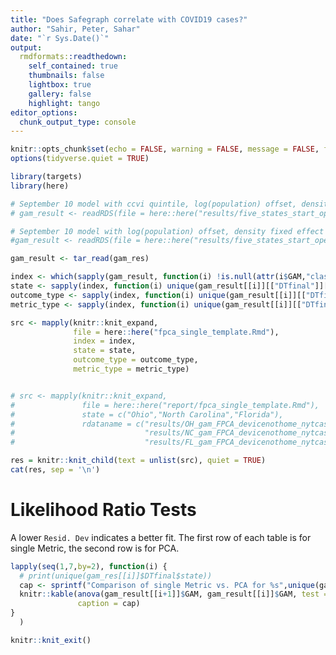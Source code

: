 ```yaml
---
title: "Does Safegraph correlate with COVID19 cases?"
author: "Sahir, Peter, Sahar"
date: "`r Sys.Date()`"
output:
  rmdformats::readthedown:
    self_contained: true
    thumbnails: false
    lightbox: true
    gallery: false
    highlight: tango
editor_options: 
  chunk_output_type: console
---
```


```r
knitr::opts_chunk$set(echo = FALSE, warning = FALSE, message = FALSE, fig.width = 13, fig.height = 13)
options(tidyverse.quiet = TRUE)
```



```r
library(targets)
library(here)

# September 10 model with ccvi quintile, log(population) offset, density fixed effect. FINAL MODEL USED IN PAPER
# gam_result <- readRDS(file = here::here("results/five_states_start_open_4_14_lags_CCVI_NYT_predifnedKnots_ns_k5_m2_ccvi_quintile.rds"))

# September 10 model with log(population) offset, density fixed effect
#gam_result <- readRDS(file = here::here("results/five_states_start_open_4_14_lags_CCVI_NYT_predifnedKnots_ns_k5_m2.rds"))

gam_result <- tar_read(gam_res)

index <- which(sapply(gam_result, function(i) !is.null(attr(i$GAM,"class"))))
state <- sapply(index, function(i) unique(gam_result[[i]][["DTfinal"]][["state"]]))
outcome_type <- sapply(index, function(i) unique(gam_result[[i]][["DTfinal"]][["outcome_type"]]))
metric_type <- sapply(index, function(i) unique(gam_result[[i]][["DTfinal"]][["metric_type"]]))

```



```r

src <- mapply(knitr::knit_expand,
              file = here::here("fpca_single_template.Rmd"),
              index = index,
              state = state,
              outcome_type = outcome_type,
              metric_type = metric_type)


# src <- mapply(knitr::knit_expand, 
#               file = here::here("report/fpca_single_template.Rmd"),
#               state = c("Ohio","North Carolina","Florida"),
#               rdataname = c("results/OH_gam_FPCA_devicenothome_nytcases_4_14_lag.RData",
#                             "results/NC_gam_FPCA_devicenothome_nytcases_4_14_lag.RData",
#                             "results/FL_gam_FPCA_devicenothome_nytcases_4_14_lag.RData"))

res = knitr::knit_child(text = unlist(src), quiet = TRUE)
cat(res, sep = '\n')
```




# Likelihood Ratio Tests

A lower `Resid. Dev` indicates a better fit. The first row of each table is for single Metric, the second row is for PCA. 

```r
lapply(seq(1,7,by=2), function(i) {
  # print(unique(gam_res[[i]]$DTfinal$state))
  cap <- sprintf("Comparison of single Metric vs. PCA for %s",unique(gam_result[[i]]$DTfinal$state))
  knitr::kable(anova(gam_result[[i+1]]$GAM, gam_result[[i]]$GAM, test = "Chisq", freq = TRUE),
               caption = cap)
}
  )


```




```r
knitr::knit_exit()
```